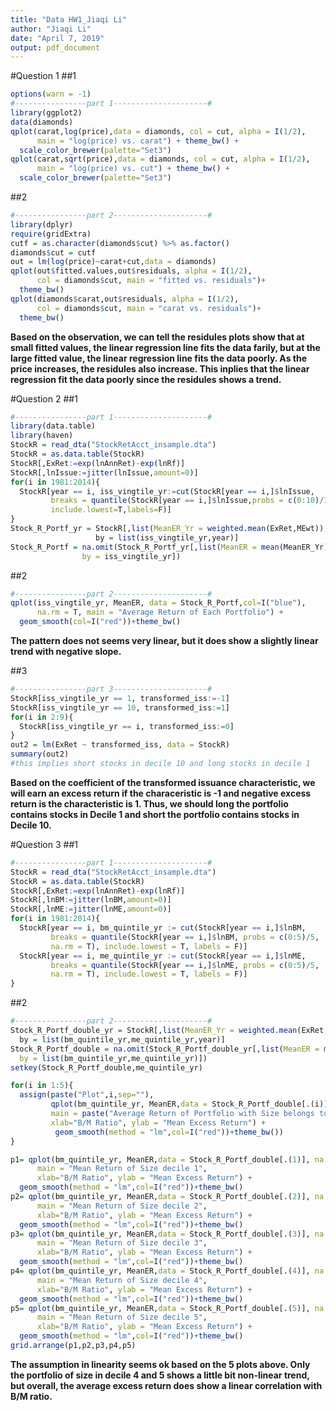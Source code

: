 ```yaml
---
title: "Data HW1_Jiaqi Li"
author: "Jiaqi Li"
date: "April 7, 2019"
output: pdf_document
---
```


#Question 1
##1
```r
options(warn = -1)
#----------------part 1---------------------#
library(ggplot2)
data(diamonds)
qplot(carat,log(price),data = diamonds, col = cut, alpha = I(1/2),
      main = "log(price) vs. carat") + theme_bw() +
  scale_color_brewer(palette="Set3")
qplot(carat,sqrt(price),data = diamonds, col = cut, alpha = I(1/2),
      main = "log(price) vs. cut") + theme_bw() +
  scale_color_brewer(palette="Set3")
```

##2
```r
#----------------part 2---------------------#
library(dplyr)
require(gridExtra)
cutf = as.character(diamonds$cut) %>% as.factor()
diamonds$cut = cutf
out = lm(log(price)~carat+cut,data = diamonds)
qplot(out$fitted.values,out$residuals, alpha = I(1/2),
      col = diamonds$cut, main = "fitted vs. residuals")+
  theme_bw()
qplot(diamonds$carat,out$residuals, alpha = I(1/2),
      col = diamonds$cut, main = "carat vs. residuals")+
  theme_bw()
```

**Based on the observation, we can tell the residules plots show that at small fitted values, the linear regression line fits the data farily, but at the large fitted value, the linear regression line fits the data poorly. As the price increases, the residules also increase. This inplies that the linear regression fit the data poorly since the residules shows a trend.**


#Question 2
##1
```r
#----------------part 1---------------------#
library(data.table)
library(haven)
StockR = read_dta("StockRetAcct_insample.dta")
StockR = as.data.table(StockR)
StockR[,ExRet:=exp(lnAnnRet)-exp(lnRf)]
StockR[,lnIssue:=jitter(lnIssue,amount=0)]
for(i in 1981:2014){
  StockR[year == i, iss_vingtile_yr:=cut(StockR[year == i,]$lnIssue,
         breaks = quantile(StockR[year == i,]$lnIssue,probs = c(0:10)/10,na.rm = T),
         include.lowest=T,labels=F)]
}
Stock_R_Portf_yr = StockR[,list(MeanER_Yr = weighted.mean(ExRet,MEwt)),
                   by = list(iss_vingtile_yr,year)]
Stock_R_Portf = na.omit(Stock_R_Portf_yr[,list(MeanER = mean(MeanER_Yr)),
                by = iss_vingtile_yr])
```

##2
```r
#----------------part 2---------------------#
qplot(iss_vingtile_yr, MeanER, data = Stock_R_Portf,col=I("blue"),
      na.rm = T, main = "Average Return of Each Portfolio") + 
  geom_smooth(col=I("red"))+theme_bw()
```

**The pattern does not seems very linear, but it does show a slightly linear trend with negative slope.**


##3
```r
#----------------part 3---------------------#
StockR[iss_vingtile_yr == 1, transformed_iss:=-1]
StockR[iss_vingtile_yr == 10, transformed_iss:=1]
for(i in 2:9){
  StockR[iss_vingtile_yr == i, transformed_iss:=0]
}
out2 = lm(ExRet ~ transformed_iss, data = StockR)
summary(out2)
#this implies short stocks in decile 10 and long stocks in decile 1
```

**Based on the coefficient of the transformed issuance characteristic, we will earn an excess return if the characeristic is -1 and negative excess return is the characteristic is 1. Thus, we should long the portfolio contains stocks in Decile 1 and short the portfolio contains stocks in Decile 10.**


#Question 3
##1
```r
#----------------part 1---------------------#
StockR = read_dta("StockRetAcct_insample.dta")
StockR = as.data.table(StockR)
StockR[,ExRet:=exp(lnAnnRet)-exp(lnRf)]
StockR[,lnBM:=jitter(lnBM,amount=0)]
StockR[,lnME:=jitter(lnME,amount=0)]
for(i in 1981:2014){
  StockR[year == i, bm_quintile_yr := cut(StockR[year == i,]$lnBM,
         breaks = quantile(StockR[year == i,]$lnBM, probs = c(0:5)/5,
         na.rm = T), include.lowest = T, labels = F)]
  StockR[year == i, me_quintile_yr := cut(StockR[year == i,]$lnME,
         breaks = quantile(StockR[year == i,]$lnME, probs = c(0:5)/5,
         na.rm = T), include.lowest = T, labels = F)]
}
```

##2
```r
#----------------part 2---------------------#
Stock_R_Portf_double_yr = StockR[,list(MeanER_Yr = weighted.mean(ExRet,MEwt)),
  by = list(bm_quintile_yr,me_quintile_yr,year)]
Stock_R_Portf_double = na.omit(Stock_R_Portf_double_yr[,list(MeanER = mean(MeanER_Yr)),
  by = list(bm_quintile_yr,me_quintile_yr)])
setkey(Stock_R_Portf_double,me_quintile_yr)

for(i in 1:5){
  assign(paste("Plot",i,sep=""),
         qplot(bm_quintile_yr, MeanER,data = Stock_R_Portf_double[.(i)], na.rm = T,
         main = paste("Average Return of Portfolio with Size belongs to decile",i,sep=""),
         xlab="B/M Ratio", ylab = "Mean Excess Return") +
          geom_smooth(method = "lm",col=I("red"))+theme_bw())
}

p1= qplot(bm_quintile_yr, MeanER,data = Stock_R_Portf_double[.(1)], na.rm = T,
      main = "Mean Return of Size decile 1",
      xlab="B/M Ratio", ylab = "Mean Excess Return") +
  geom_smooth(method = "lm",col=I("red"))+theme_bw()
p2= qplot(bm_quintile_yr, MeanER,data = Stock_R_Portf_double[.(2)], na.rm = T,
      main = "Mean Return of Size decile 2",
      xlab="B/M Ratio", ylab = "Mean Excess Return") +
  geom_smooth(method = "lm",col=I("red"))+theme_bw()
p3= qplot(bm_quintile_yr, MeanER,data = Stock_R_Portf_double[.(3)], na.rm = T,
      main = "Mean Return of Size decile 3",
      xlab="B/M Ratio", ylab = "Mean Excess Return") +
  geom_smooth(method = "lm",col=I("red"))+theme_bw()
p4= qplot(bm_quintile_yr, MeanER,data = Stock_R_Portf_double[.(4)], na.rm = T,
      main = "Mean Return of Size decile 4",
      xlab="B/M Ratio", ylab = "Mean Excess Return") +
  geom_smooth(method = "lm",col=I("red"))+theme_bw()
p5= qplot(bm_quintile_yr, MeanER,data = Stock_R_Portf_double[.(5)], na.rm = T,
      main = "Mean Return of Size decile 5",
      xlab="B/M Ratio", ylab = "Mean Excess Return") +
  geom_smooth(method = "lm",col=I("red"))+theme_bw()
grid.arrange(p1,p2,p3,p4,p5)
```

**The assumption in linearity seems ok based on the 5 plots above. Only the portfolio of size in decile 4 and 5 shows a little bit non-linear trend, but overall, the average excess return does show a linear correlation with B/M ratio.**